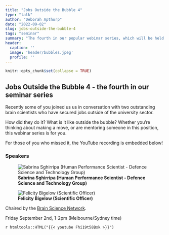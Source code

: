 ```yaml
---
title: "Jobs Outside the Bubble 4"
type: "talk"
author: "Deborah Apthorp"
date: "2022-09-02"
slug: jobs-outside-the-bubble-4
tags: "seminar"
summary: "The fourth in our popular webinar series, which will be held on Friday, September 2nd 2022, from 1-2pm (Melbourne/Sydney time)."
header:
  caption: ''
  image: 'header/bubbles.jpeg'
  profile: ''
---
```


```r
knitr::opts_chunk$set(collapse = TRUE)
```

## Jobs Outside the Bubble 4 - the fourth in our seminar series

Recently some of you joined us us in conversation with two outstanding brain scientists who have secured jobs outside of the university sector.

How did they do it? What is it like outside the bubble? Whether you’re thinking about making a move, or are mentoring someone in this position, this webinar series is for you.

For those of you who missed it, the YouTube recording is embedded below! 

### Speakers


![**Sabrina Sghirripa (Human Performance Scientist - Defence Science and Technology Group)**](Sabrina.png)


![**Felicity Bigelow (Scientific Officer)**](Felicity.png)


Chaired by the [Brain Science Network](https://emcrbrainsciencenetwork.com.au/). 

Friday September 2nd, 1-2pm (Melbourne/Sydney time)

`r htmltools::HTML("{{< youtube Fhi19t58Bxk >}}")`







